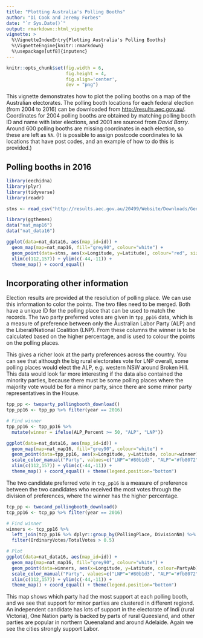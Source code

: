 ```yaml
---
title: "Plotting Australia's Polling Booths"
author: "Di Cook and Jeremy Forbes"
date: "`r Sys.Date()`"
output: rmarkdown::html_vignette
vignette: >
  %\VignetteIndexEntry{Plotting Australia's Polling Booths}
  %\VignetteEngine{knitr::rmarkdown}
  %\usepackage[utf8]{inputenc}
---
```


```r
knitr::opts_chunk$set(fig.width = 6,
                      fig.height = 4,
                      fig.align='center',
                      dev = "png")
```

This vignette demonstrates how to plot the polling booths on a map of the Australian electorates. The polling booth locations for each federal election (from 2004 to 2016) can be downloaded from [http://results.aec.gov.au/](http://results.aec.gov.au/). Coordinates for 2004 polling booths are obtained by matching polling booth ID and name with later elections, and 2001 are sourced from *David Barry*. Around 600 polling booths are missing coordinates in each election, so these are left as `NA`. (It is possible to assign postcode coordinates to `NA` locations that have post codes, and an example of how to do this is provided.)

## Polling booths in 2016

```r
library(eechidna)
library(plyr)
library(tidyverse)
library(readr)

stns <- read_csv("http://results.aec.gov.au/20499/Website/Downloads/GeneralPollingPlacesDownload-20499.csv", skip=1)
```

```r
library(ggthemes)
data("nat_map16")
data("nat_data16")

ggplot(data=nat_data16, aes(map_id=id)) +
  geom_map(map=nat_map16, fill="grey90", colour="white") + 
  geom_point(data=stns, aes(x=Longitude, y=Latitude), colour="red", size=1, alpha=0.3, inherit.aes=FALSE) +
  xlim(c(112,157)) + ylim(c(-44,-11)) +
  theme_map() + coord_equal()
```

## Incorporating other information

Election results are provided at the resolution of polling place. We can use this information to color the points. The two files need to be merged. Both have a unique ID for the polling place that can be used to match the records. The two party preferred votes are given in `tpp_pp16` data, which is a measure of preference between only the Australian Labor Party (ALP) and the Liberal/National Coalition (LNP). From these columns the winner is to be calculated based on the higher percentage, and is used to colour the points on the polling places. 

This gives a richer look at the party preferences across the country. You can see that although the big rural electorates vote for LNP overall, some polling places would elect the ALP, e.g. western NSW around Broken Hill. This data would look far more interesting if the data also contained the minority parties, because there must be some polling places where the majority vote would be for a minor party, since there are some minor party representatives in the House.  

```r
tpp_pp <- twoparty_pollingbooth_download()
tpp_pp16 <- tpp_pp %>% filter(year == 2016)

# Find winner
tpp_pp16 <- tpp_pp16 %>% 
  mutate(winner = ifelse(ALP_Percent >= 50, "ALP", "LNP"))

ggplot(data=nat_data16, aes(map_id=id)) +
  geom_map(map=nat_map16, fill="grey90", colour="white") + 
  geom_point(data=tpp_pp16, aes(x=Longitude, y=Latitude, colour=winner), size=1, alpha=0.3, inherit.aes=FALSE) +
  scale_color_manual("Party", values=c("LNP"="#80b1d3", "ALP"="#fb8072")) + 
  xlim(c(112,157)) + ylim(c(-44,-11)) +
  theme_map() + coord_equal() + theme(legend.position="bottom")
```

The two candidate preferred vote in `tcp_pp16` is a measure of preference between the two candidates who received the most votes through the division of preferences, where the winner has the higher percentage.

```r
tcp_pp <- twocand_pollingbooth_download()
tcp_pp16 <- tcp_pp %>% filter(year == 2016)

# Find winner
winners <- tcp_pp16 %>% 
  left_join(tcp_pp16 %>% dplyr::group_by(PollingPlace, DivisionNm) %>% summarise(TotalVotes = sum(OrdinaryVotes)), by = c("PollingPlace", "DivisionNm")) %>% 
  filter(OrdinaryVotes/TotalVotes > 0.5)

# Plot
ggplot(data=nat_data16, aes(map_id=id)) +
  geom_map(map=nat_map16, fill="grey90", colour="white") + 
  geom_point(data=winners, aes(x=Longitude, y=Latitude, colour=PartyAb), size=1, alpha=0.6, inherit.aes=FALSE) +
  scale_color_manual("Party", values=c("LNP"="#80b1d3", "ALP"="#fb8072", "GRN" = "#33a02c", "XEN" = "#beaed4", "ON" = "#fdc086", "KAP" = "#ffff99", "IND" = "grey25")) + 
  xlim(c(112,157)) + ylim(c(-44,-11)) +
  theme_map() + coord_equal() + theme(legend.position="bottom")
```

This map shows which party had the most support at each polling booth, and we see that support for minor parties are clustered in different regiond. An independent candidate has lots of support in the electorate of Indi (rural Victoria), One Nation party is backed by parts of rural Queesland, and other parties are popular in northern Queenaland and around Adelaide. Again we see the cities strongly support Labor.


